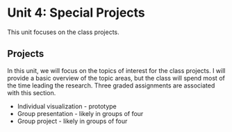 # Unit 4: Special Projects {#sec-projects}

::: {.callout-note appearance="simple"}
This unit focuses on the class projects.  
:::
  
## Projects
  
In this unit, we will focus on the topics of interest for the class projects. 
I will provide a basic overview of the topic areas, but the class will spend most of the time leading the research. Three graded assignments are associated with this section.

* Individual visualization - prototype
* Group presentation - likely in groups of four
* Group project - likely in groups of four
